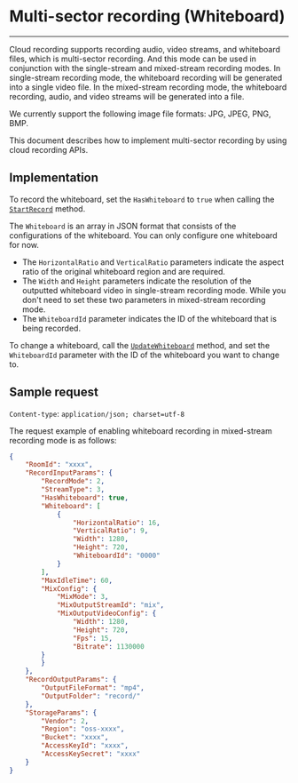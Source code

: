 # Multi-sector recording (Whiteboard)
---


Cloud recording supports recording audio, video streams, and whiteboard files, which is multi-sector recording. And this mode can be used in conjunction with the single-stream and mixed-stream recording modes. In single-stream recording mode, the whiteboard recording will be generated into a single video file. In the mixed-stream recording mode, the whiteboard recording, audio, and video streams will be generated into a file. 


We currently support the following image file formats: JPG, JPEG, PNG, BMP.


This document describes how to implement multi-sector recording by using cloud recording APIs.


## Implementation


To record the whiteboard, set the `HasWhiteboard` to `true` when calling the [`StartRecord`](/en/cloud-recording-server/start-recording) method.

The `Whiteboard` is an array in JSON format that consists of the configurations of the whiteboard. You can only configure one whiteboard for now.


<Warning title="Warning">

* The `HorizontalRatio` and `VerticalRatio` parameters indicate the aspect ratio of the original whiteboard region and are required.
* The `Width` and `Height` parameters indicate the resolution of the outputted whiteboard video in single-stream recording mode. While you don't need to set these two parameters in mixed-stream recording mode.
* The `WhiteboardId` parameter indicates the ID of the whiteboard that is being recorded.
</Warning>

To change a whiteboard, call the [`UpdateWhiteboard`](/en/cloud-recording-server/whiteboard-update) method, and set the `WhiteboardId` parameter with the ID of the whiteboard you want to change to.


## Sample request


`Content-type`: `application/json; charset=utf-8`

The request example of enabling whiteboard recording in mixed-stream recording mode is as follows:


```json
{
	"RoomId": "xxxx",
	"RecordInputParams": {
		"RecordMode": 2,
		"StreamType": 3,
		"HasWhiteboard": true,
		"Whiteboard": [
			{
				"HorizontalRatio": 16,
				"VerticalRatio": 9,
				"Width": 1280,
				"Height": 720,
				"WhiteboardId": "0000"
			}
		],
		"MaxIdleTime": 60,
		"MixConfig": {
			"MixMode": 3,
			"MixOutputStreamId": "mix",
			"MixOutputVideoConfig": {
                "Width": 1280, 
                "Height": 720, 
                "Fps": 15, 
                "Bitrate": 1130000
        }
		}
	},
	"RecordOutputParams": {
		"OutputFileFormat": "mp4",
		"OutputFolder": "record/"
	},
	"StorageParams": {
		"Vendor": 2,
		"Region": "oss-xxxx",
		"Bucket": "xxxx",
		"AccessKeyId": "xxxx",
		"AccessKeySecret": "xxxx"
	}
}
```
